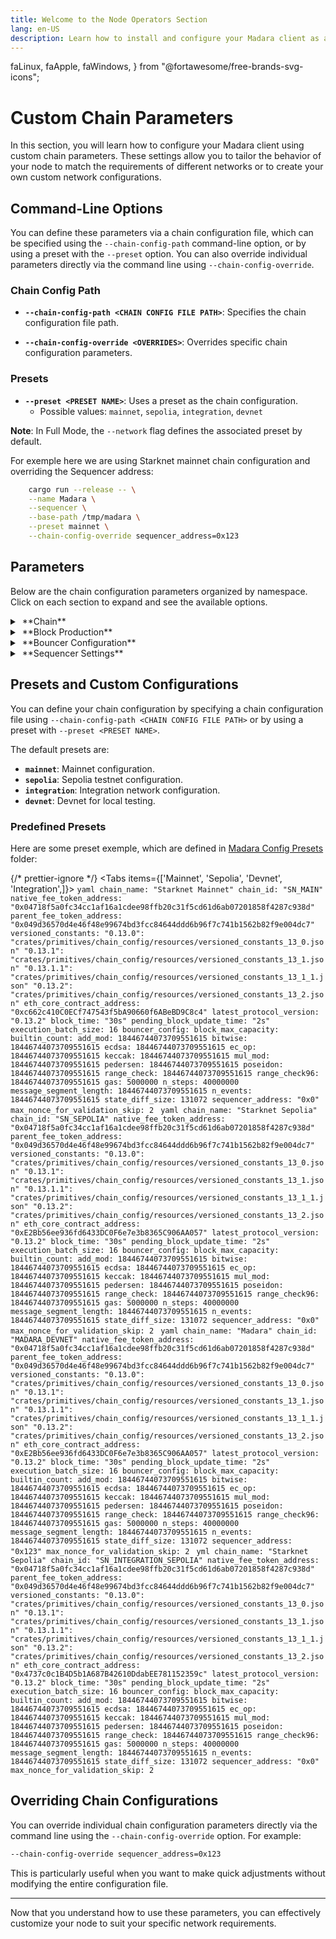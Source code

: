 ```yaml
---
title: Welcome to the Node Operators Section
lang: en-US
description: Learn how to install and configure your Madara client as a node operator.
---
```


  faLinux,
  faApple,
  faWindows,
} from "@fortawesome/free-brands-svg-icons";

# Custom Chain Parameters

In this section, you will learn how to configure your Madara client using custom chain parameters. These settings allow you to tailor the behavior of your node to match the requirements of different networks or to create your own custom network configurations.

## Command-Line Options

You can define these parameters via a chain configuration file, which can be specified using the `--chain-config-path` command-line option, or by using a preset with the `--preset` option. You can also override individual parameters directly via the command line using `--chain-config-override`.

### Chain Config Path

- **`--chain-config-path <CHAIN CONFIG FILE PATH>`**: Specifies the chain configuration file path.

- **`--chain-config-override <OVERRIDES>`**: Overrides specific chain configuration parameters.

### Presets

- **`--preset <PRESET NAME>`**: Uses a preset as the chain configuration.
  - Possible values: `mainnet`, `sepolia`, `integration`, `devnet`

**Note**: In Full Mode, the `--network` flag defines the associated preset by default.

For exemple here we are using Starknet mainnet chain configuration and overriding the Sequencer address:

```bash
    cargo run --release -- \
    --name Madara \
    --sequencer \
    --base-path /tmp/madara \
    --preset mainnet \
    --chain-config-override sequencer_address=0x123
```

## Parameters

Below are the chain configuration parameters organized by namespace. Click on each section to expand and see the available options.

<details>
<summary className="nd-details-heading">&nbsp;**Chain**</summary>
<p>

<br />
- **`chain_name`**: Human-readable name of the chain for display purposes.
  - *Example*: `"Starknet Mainnet"`

<br />
- **`chain_id`**: Identifier of the chain.
  - *Example*: `"SN_MAIN"`

<br />
- **`native_fee_token_address`**: The address of the native fee token contract on Starknet.
  - *Example*: `"0x04718f5a0fc34cc1af16a1cdee98ffb20c31f5cd61d6ab07201858f4287c938d"`

<br />
- **`parent_fee_token_address`**: The address of the parent chain's fee token contract on Starknet.
  - *Example*: `"0x049d36570d4e46f48e99674bd3fcc84644ddd6b96f7c741b1562b82f9e004dc7"`

<br />
- **`latest_protocol_version`**: The most recent Starknet protocol version supported.
  - *Example*: `"0.13.2"`

<br />
- **`eth_core_contract_address`**: The Starknet core contract address for the L1 watcher.
  - *Example*: `"0xc662c410C0ECf747543f5bA90660f6ABeBD9C8c4"`

</p>
</details>

<details>
<summary className="nd-details-heading">&nbsp;**Block Production**</summary>
<p>

<br />
- **`block_time`**: Target time interval between blocks.
  - *Example*: `"30s"`
  - *Note*: Only used for block production.

<br />
- **`pending_block_update_time`**: Duration after which the pending block is updated.
  - *Example*: `"2s"`
  - *Note*: Only used for block production.

<br />
- **`execution_batch_size`**: Number of transactions popped from the mempool per batch.
  - *Example*: `16`
  - *Note*: Useful for optimistic parallelization. A value too high may impact performance.

</p>
</details>

<details>
<summary className="nd-details-heading">&nbsp;**Bouncer Configuration**</summary>
<p>

<br />
- **`bouncer_config`**: Configuration to limit block sizes.
  - **`block_max_capacity`**: Maximum capacities per block.
    - **`builtin_count`**: Maximum counts for built-in functions.
      - **`add_mod`**: `18446744073709551615`
      - **`bitwise`**: `18446744073709551615`
      - **`ecdsa`**: `18446744073709551615`
      - **`ec_op`**: `18446744073709551615`
      - **`keccak`**: `18446744073709551615`
      - **`mul_mod`**: `18446744073709551615`
      - **`pedersen`**: `18446744073709551615`
      - **`poseidon`**: `18446744073709551615`
      - **`range_check`**: `18446744073709551615`
      - **`range_check96`**: `18446744073709551615`

    - **`gas`**: Maximum gas limit per block.
      - *Example*: `5000000`

    - **`n_steps`**: Maximum number of steps per block.
      - *Example*: `40000000`

    - **`message_segment_length`**: Maximum length of message segments.
      - *Example*: `18446744073709551615`

    - **`n_events`**: Maximum number of events per block.
      - *Example*: `18446744073709551615`

    - **`state_diff_size`**: Maximum size of state differences per block.
      - *Example*: `131072`

</p>
</details>

<details>
<summary className="nd-details-heading">&nbsp;**Sequencer Settings**</summary>
<p>

<br />
- **`sequencer_address`**: Address of the sequencer (`0x0` for a full node).
  - *Example*: `"0x0"`
  - *Note*: Only used for block production.

<br />
- **`max_nonce_for_validation_skip`**: Maximum nonce for which the validation step can be skipped when deploying an account and invoking a contract at the same time.
  - *Example*: `2`
  - *Note*: Only used for block production.

</p>
</details>

## Presets and Custom Configurations

You can define your chain configuration by specifying a chain configuration file using `--chain-config-path <CHAIN CONFIG FILE PATH>` or by using a preset with `--preset <PRESET NAME>`.

The default presets are:

- **`mainnet`**: Mainnet configuration.
- **`sepolia`**: Sepolia testnet configuration.
- **`integration`**: Integration network configuration.
- **`devnet`**: Devnet for local testing.

### Predefined Presets

Here are some preset exemple, which are defined in [Madara Config Presets](https://github.com/madara-alliance/madara/tree/main/configs/presets) folder:

{/* prettier-ignore */}
<Tabs items={['Mainnet', 'Sepolia', 'Devnet', 'Integration',]}>
    <Tab>
        ```yaml
        chain_name: "Starknet Mainnet"
        chain_id: "SN_MAIN"
        native_fee_token_address: "0x04718f5a0fc34cc1af16a1cdee98ffb20c31f5cd61d6ab07201858f4287c938d"
        parent_fee_token_address: "0x049d36570d4e46f48e99674bd3fcc84644ddd6b96f7c741b1562b82f9e004dc7"
        versioned_constants:
        "0.13.0": "crates/primitives/chain_config/resources/versioned_constants_13_0.json"
        "0.13.1": "crates/primitives/chain_config/resources/versioned_constants_13_1.json"
        "0.13.1.1": "crates/primitives/chain_config/resources/versioned_constants_13_1_1.json"
        "0.13.2": "crates/primitives/chain_config/resources/versioned_constants_13_2.json"
        eth_core_contract_address: "0xc662c410C0ECf747543f5bA90660f6ABeBD9C8c4"
        latest_protocol_version: "0.13.2"
        block_time: "30s"
        pending_block_update_time: "2s"
        execution_batch_size: 16
        bouncer_config:
        block_max_capacity:
            builtin_count:
            add_mod: 18446744073709551615
            bitwise: 18446744073709551615
            ecdsa: 18446744073709551615
            ec_op: 18446744073709551615
            keccak: 18446744073709551615
            mul_mod: 18446744073709551615
            pedersen: 18446744073709551615
            poseidon: 18446744073709551615
            range_check: 18446744073709551615
            range_check96: 18446744073709551615
            gas: 5000000
            n_steps: 40000000
            message_segment_length: 18446744073709551615
            n_events: 18446744073709551615
            state_diff_size: 131072
        sequencer_address: "0x0"
        max_nonce_for_validation_skip: 2
        ```
    </Tab>
    <Tab>
        ```yaml
        chain_name: "Starknet Sepolia"
        chain_id: "SN_SEPOLIA"
        native_fee_token_address: "0x04718f5a0fc34cc1af16a1cdee98ffb20c31f5cd61d6ab07201858f4287c938d"
        parent_fee_token_address: "0x049d36570d4e46f48e99674bd3fcc84644ddd6b96f7c741b1562b82f9e004dc7"
        versioned_constants:
        "0.13.0": "crates/primitives/chain_config/resources/versioned_constants_13_0.json"
        "0.13.1": "crates/primitives/chain_config/resources/versioned_constants_13_1.json"
        "0.13.1.1": "crates/primitives/chain_config/resources/versioned_constants_13_1_1.json"
        "0.13.2": "crates/primitives/chain_config/resources/versioned_constants_13_2.json"
        eth_core_contract_address: "0xE2Bb56ee936fd6433DC0F6e7e3b8365C906AA057"
        latest_protocol_version: "0.13.2"
        block_time: "30s"
        pending_block_update_time: "2s"
        execution_batch_size: 16
        bouncer_config:
        block_max_capacity:
            builtin_count:
            add_mod: 18446744073709551615
            bitwise: 18446744073709551615
            ecdsa: 18446744073709551615
            ec_op: 18446744073709551615
            keccak: 18446744073709551615
            mul_mod: 18446744073709551615
            pedersen: 18446744073709551615
            poseidon: 18446744073709551615
            range_check: 18446744073709551615
            range_check96: 18446744073709551615
            gas: 5000000
            n_steps: 40000000
            message_segment_length: 18446744073709551615
            n_events: 18446744073709551615
            state_diff_size: 131072
        sequencer_address: "0x0"
        max_nonce_for_validation_skip: 2
        ```
    </Tab>
    <Tab>
        ```yaml
        chain_name: "Madara"
        chain_id: "MADARA_DEVNET"
        native_fee_token_address: "0x04718f5a0fc34cc1af16a1cdee98ffb20c31f5cd61d6ab07201858f4287c938d"
        parent_fee_token_address: "0x049d36570d4e46f48e99674bd3fcc84644ddd6b96f7c741b1562b82f9e004dc7"
        versioned_constants:
        "0.13.0": "crates/primitives/chain_config/resources/versioned_constants_13_0.json"
        "0.13.1": "crates/primitives/chain_config/resources/versioned_constants_13_1.json"
        "0.13.1.1": "crates/primitives/chain_config/resources/versioned_constants_13_1_1.json"
        "0.13.2": "crates/primitives/chain_config/resources/versioned_constants_13_2.json"
        eth_core_contract_address: "0xE2Bb56ee936fd6433DC0F6e7e3b8365C906AA057"
        latest_protocol_version: "0.13.2"
        block_time: "30s"
        pending_block_update_time: "2s"
        execution_batch_size: 16
        bouncer_config:
        block_max_capacity:
            builtin_count:
            add_mod: 18446744073709551615
            bitwise: 18446744073709551615
            ecdsa: 18446744073709551615
            ec_op: 18446744073709551615
            keccak: 18446744073709551615
            mul_mod: 18446744073709551615
            pedersen: 18446744073709551615
            poseidon: 18446744073709551615
            range_check: 18446744073709551615
            range_check96: 18446744073709551615
            gas: 5000000
            n_steps: 40000000
            message_segment_length: 18446744073709551615
            n_events: 18446744073709551615
            state_diff_size: 131072
        sequencer_address: "0x123"
        max_nonce_for_validation_skip: 2
        ```
    </Tab>
    <Tab>
        ```yml
        chain_name: "Starknet Sepolia"
        chain_id: "SN_INTEGRATION_SEPOLIA"
        native_fee_token_address: "0x04718f5a0fc34cc1af16a1cdee98ffb20c31f5cd61d6ab07201858f4287c938d"
        parent_fee_token_address: "0x049d36570d4e46f48e99674bd3fcc84644ddd6b96f7c741b1562b82f9e004dc7"
        versioned_constants:
        "0.13.0": "crates/primitives/chain_config/resources/versioned_constants_13_0.json"
        "0.13.1": "crates/primitives/chain_config/resources/versioned_constants_13_1.json"
        "0.13.1.1": "crates/primitives/chain_config/resources/versioned_constants_13_1_1.json"
        "0.13.2": "crates/primitives/chain_config/resources/versioned_constants_13_2.json"
        eth_core_contract_address: "0x4737c0c1B4D5b1A687B42610DdabEE781152359c"
        latest_protocol_version: "0.13.2"
        block_time: "30s"
        pending_block_update_time: "2s"
        execution_batch_size: 16
        bouncer_config:
        block_max_capacity:
            builtin_count:
            add_mod: 18446744073709551615
            bitwise: 18446744073709551615
            ecdsa: 18446744073709551615
            ec_op: 18446744073709551615
            keccak: 18446744073709551615
            mul_mod: 18446744073709551615
            pedersen: 18446744073709551615
            poseidon: 18446744073709551615
            range_check: 18446744073709551615
            range_check96: 18446744073709551615
            gas: 5000000
            n_steps: 40000000
            message_segment_length: 18446744073709551615
            n_events: 18446744073709551615
            state_diff_size: 131072
        sequencer_address: "0x0"
        max_nonce_for_validation_skip: 2
        ```
    </Tab>
</Tabs>

## Overriding Chain Configurations

You can override individual chain configuration parameters directly via the command line using the `--chain-config-override` option. For example:

```bash
--chain-config-override sequencer_address=0x123
```

This is particularly useful when you want to make quick adjustments without modifying the entire configuration file.

---

Now that you understand how to use these parameters, you can effectively customize your node to suit your specific network requirements.
